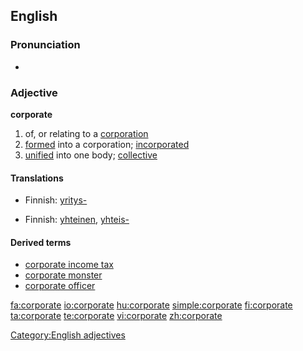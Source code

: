 ==English==
===Pronunciation===
*{{audio|en-uk-corporate.ogg|Audio (UK)}}
===Adjective===
'''corporate'''
# of, or relating to a [[corporation]]
# [[formed]] into a corporation; [[incorporated]]
# [[unified]] into one body; [[collective]]

====Translations====
{{trans-top|of, or relating to a corporation}}
*Finnish: [[yritys-]]
{{trans-mid}}
{{trans-bottom}}

{{trans-top|formed into a corporation; incorporated}}
{{trans-mid}}
{{trans-bottom}}

{{trans-top|unified into one body; collective}}
*Finnish: [[yhteinen]], [[yhteis-]]
{{trans-mid}}
{{trans-bottom}}

====Derived terms====
*[[corporate income tax]]
*[[corporate monster]]
*[[corporate officer]]

[[Category:English adjectives]]

[[fa:corporate]]
[[io:corporate]]
[[hu:corporate]]
[[simple:corporate]]
[[fi:corporate]]
[[ta:corporate]]
[[te:corporate]]
[[vi:corporate]]
[[zh:corporate]]